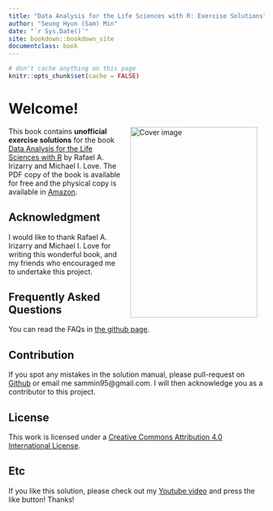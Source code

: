 ```yaml
--- 
title: "Data Analysis for the Life Sciences with R: Exercise Solutions"
author: "Seung Hyun (Sam) Min"
date: "`r Sys.Date()`"
site: bookdown::bookdown_site
documentclass: book
---
```


```r
# don't cache anything on this page
knitr::opts_chunk$set(cache = FALSE)
```

# Welcome! {-#index}

<img src="./img/book_cover.jpg" width="250" height="375" alt="Cover image" align="right" style="margin: 0 1em 0 1em"/>

This book contains **unofficial exercise solutions** for the book [Data Analysis for the Life Sciences with R](https://leanpub.com/dataanalysisforthelifesciences) by Rafael A. Irizarry and Michael I. Love. The PDF copy of the book is available for free and the physical copy is available in [Amazon](https://www.amazon.com/Data-Analysis-Life-Sciences-R/dp/1498775675/ref=sr_1_2?dchild=1&keywords=Data+Analysis+for+the+Life+Sciences&qid=1607484629&sr=8-2).

## Acknowledgment {-}
I would like to thank Rafael A. Irizarry and Michael I. Love for writing this wonderful book, and my friends who encouraged me to undertake this project. 

## Frequently Asked Questions {-}
You can read the FAQs in [the github page](https://github.com/smin95/da4ls_exercise_solution).

## Contribution {-}
If you spot any mistakes in the solution manual, please pull-request on [Github](https://github.com/smin95/da4ls_exercise_solution) or email me sammin95@gmail.com. I will then acknowledge you as a contributor to this project.

## License {-}
This work is licensed under a [Creative Commons Attribution 4.0 International License](https://creativecommons.org/licenses/by/4.0/).

## Etc {-}
If you like this solution, please check out my [Youtube video](https://www.youtube.com/watch?v=FpRrlLJg4Ww&feature=emb_title&ab_channel=clarinetBTS) and press the like button! Thanks! 